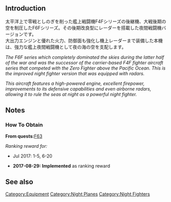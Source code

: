 {{EquipmentInfo|255}}

==Introduction==
太平洋上で零戦としのぎを削った艦上戦闘機F4Fシリーズの後継機、大戦後期の空を制圧したF6Fシリーズ。その後期改良型にレーダーを搭載した夜間戦闘機バージョンです。<br>
大出力エンジンと優れた火力、防御面も強化し機上レーダーまで装備した本機は、強力な艦上夜間戦闘機として夜の海の空を支配します。

''The F6F series which completely dominated the skies during the latter half of the war and was the successor of the carrier-based F4F fighter aircraft series that competed with the Zero Fighter above the Pacific Ocean. This is the improved night fighter version that was equipped with radars.''

''This aircraft features a high-powered engine, excellent firepower, improvements to its defensive capabilities and even airborne radars, allowing it to rule the seas at night as a powerful night fighter.''

==Notes==
<div class="mw-collapsible"><h3>How To Obtain</h3>
<div class="mw-collapsible-content">
'''From quests: '''[[Quests#F63|F63]]

''Ranking reward for:''
* Jul 2017: 1-5, 6-20

</div></div>


<div class="mw-collapsible><h3>Updates History</h3>
<div class="mw-collapsible-content>
* '''2017-08-29:''' '''Implemented''' as ranking reward
</div></div>

==See also==
{{Equipmentlist}}
[[Category:Equipment]]
[[Category:Night Planes]]
[[Category:Night Fighters]]